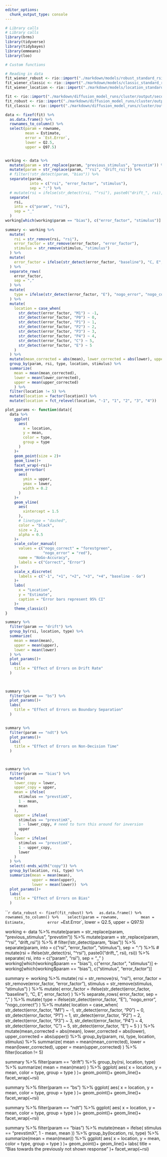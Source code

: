 ```yaml
---
editor_options:
  chunk_output_type: console
---
```

```r
# Library calls
# Library calls
library(brms)
library(tidyverse)
library(tidybayes)
library(emmeans)
library(loo)
```

```r
# Custom functions

```

```r
# Reading in data
fit_wiener_robust <- rio::import("./markdown/models/robust_standard_rsi_err2023-02-15.rda")
fit_wiener_classic <- rio::import("./markdown/models/classic_standard_rsi_err_2023-02-15.rda")
fit_wiener_location <- rio::import("./markdown/models/location_standard_rsi_err_2023-02-19.rda")

fit <- rio::import("./markdown/diffusion_model_runs/cluster/output/second_base_model.rda")
fit_robust <- rio::import("./markdown/diffusion_model_runs/cluster/output/base_model_robust.rda")
fit_classic <- rio::import("./markdown/diffusion_model_runs/cluster/output/base_model_classic.rda")
```

```r
data <- fixef(fit) %>%
  as.data.frame() %>% 
  rownames_to_column() %>% 
  select(param = rowname,
         mean = Estimate,
         error = `Est.Error`,
         lower = Q2.5,
         upper = Q97.5)


working <- data %>% 
  mutate(param = str_replace(param, "previous_stimulus", "prevstim")) %>% 
  mutate(param = str_replace(param, "^rsi", "drift_rsi")) %>% 
  # filter(!str_detect(param, "bias")) %>% 
  separate(param,
           into = c("rsi", "error_factor", "stimulus"),
           sep = ":") %>% 
  # mutate(rsi = ifelse(str_detect(rsi, "^rsi"), paste0("drift_", rsi), rsi)) %>% 
  separate(
    rsi,
    into = c("param", "rsi"),
    sep = "_"
  )
working[which(working$param == "bias"), c("error_factor", "stimulus")] <- working[which(working$param == "bias"), c("stimulus", "error_factor")]
 
summary <- working %>% 
  mutate(
    rsi = str_remove(rsi, "rsi"),
    error_factor = str_remove(error_factor, "error_factor"),
    stimulus = str_remove(stimulus, "stimulus")
  ) %>% 
  mutate(
    error_factor = ifelse(str_detect(error_factor, "baseline"), "C, E", error_factor)
  ) %>% 
  separate_rows(
    error_factor,
    sep = ","
  ) %>% 
  mutate(
    type = ifelse(str_detect(error_factor, "E"), "nogo_error", "nogo_correct")
  ) %>% 
  mutate(
    location = case_when(
      str_detect(error_factor, "M1") ~ -1,
      str_detect(error_factor, "P0") ~ 0,
      str_detect(error_factor, "P1") ~ 1,
      str_detect(error_factor, "P2") ~ 2,
      str_detect(error_factor, "P3") ~ 3,
      str_detect(error_factor, "P4") ~ 4,
      str_detect(error_factor, "C") ~ 5,
      str_detect(error_factor, "E") ~ 5
    )
  ) %>% 
  mutate(mean_corrected = abs(mean), lower_corrected = abs(lower), upper_corrected = abs(upper)) %>% 
  group_by(param, rsi, type, location, stimulus) %>% 
  summarize(
    mean = mean(mean_corrected),
    lower = mean(lower_corrected), 
    upper = mean(upper_corrected)
    ) %>% 
  filter(location != 5) %>% 
  mutate(location = factor(location)) %>% 
  mutate(location = fct_relevel(location, "-1", "1", "2", "3", "4"))

plot_params <- function(data){
  data %>% 
    ggplot(
      aes(
        x = location,
        y = mean,
        color = type,
        group = type
      )
    )+
    geom_point(size = 2)+
    geom_line()+
    facet_wrap(~rsi)+
    geom_errorbar(
      aes(
        ymin = upper, 
        ymax = lower, 
        width = 0.2
      )
    )+
    geom_vline(
      aes(
        xintercept = 1.5
      ),
      # linetype = "dashed",
      color = "black",
      size = 2,
      alpha = 0.5
    )+
    scale_color_manual(
      values = c("nogo_correct" = "forestgreen",
                 "nogo_error" = "red"),
      name = "NoGo-Accuracy",
      labels = c("Correct", "Error")
    )+
    scale_x_discrete(
      labels = c("-1", "+1", "+2", "+3", "+4", "baseline - Go")
    )+
    labs(
      x = "Location",
      y = "Estimate",
      caption = "Error bars represent 95% CI"
    )+
    theme_classic()
}

summary %>% 
  filter(param == "drift") %>% 
  group_by(rsi, location, type) %>% 
  summarize(
    mean = mean(mean),
    upper = mean(upper),
    lower = mean(lower)
  ) %>% 
  plot_params()+
  labs(
    title = "Effect of Errors on Drift Rate"
  )
  
  

summary %>% 
  filter(param == "bs") %>% 
  plot_params()+
  labs(
    title = "Effect of Errors on Boundary Separation"
  )
  

summary %>% 
  filter(param == "ndt") %>% 
  plot_params()+
  labs(
    title = "Effect of Errors on Non-Decision Time"
  )
  


summary %>% 
  filter(param == "bias") %>% 
  mutate(
    lower_copy = lower,
    upper_copy = upper,
    mean = ifelse(
      stimulus == "prevstimX",
      1 - mean,
      mean
    ),
    upper = ifelse(
      stimulus == "prevstimX",
      1 - lower_copy, # need to turn this around for inversion
      upper
    ),
    lower = ifelse(
      stimulus == "prevstimX",
      1 - upper_copy,
      lower
    )
  ) %>% 
  select(-ends_with("copy")) %>% 
  group_by(location, rsi, type) %>% 
  summarize(mean = mean(mean),
            upper = mean(upper),
            lower = mean(lower))  %>% 
  plot_params()+
  labs(
    title = "Effect of Errors on Bias"
  )
```

```r
data_robust <- fixef(fit_robust) %>%
  as.data.frame() %>% 
  rownames_to_column() %>% 
  select(param = rowname,
         mean = Estimate,
         error = `Est.Error`,
         lower = Q2.5,
         upper = Q97.5)


working <- data %>% 
  mutate(param = str_replace(param, "previous_stimulus", "prevstim")) %>% 
  mutate(param = str_replace(param, "^rsi", "drift_rsi")) %>% 
  # filter(!str_detect(param, "bias")) %>% 
  separate(param,
           into = c("rsi", "error_factor", "stimulus"),
           sep = ":") %>% 
  # mutate(rsi = ifelse(str_detect(rsi, "^rsi"), paste0("drift_", rsi), rsi)) %>% 
  separate(
    rsi,
    into = c("param", "rsi"),
    sep = "_"
  )
working[which(working$param == "bias"), c("error_factor", "stimulus")] <- working[which(working$param == "bias"), c("stimulus", "error_factor")]
 
summary <- working %>% 
  mutate(
    rsi = str_remove(rsi, "rsi"),
    error_factor = str_remove(error_factor, "error_factor"),
    stimulus = str_remove(stimulus, "stimulus")
  ) %>% 
  mutate(
    error_factor = ifelse(str_detect(error_factor, "baseline"), "C, E", error_factor)
  ) %>% 
  separate_rows(
    error_factor,
    sep = ","
  ) %>% 
  mutate(
    type = ifelse(str_detect(error_factor, "E"), "nogo_error", "nogo_correct")
  ) %>% 
  mutate(
    location = case_when(
      str_detect(error_factor, "M1") ~ -1,
      str_detect(error_factor, "P0") ~ 0,
      str_detect(error_factor, "P1") ~ 1,
      str_detect(error_factor, "P2") ~ 2,
      str_detect(error_factor, "P3") ~ 3,
      str_detect(error_factor, "P4") ~ 4,
      str_detect(error_factor, "C") ~ 5,
      str_detect(error_factor, "E") ~ 5
    )
  ) %>% 
  mutate(mean_corrected = abs(mean), lower_corrected = abs(lower), upper_corrected = abs(upper)) %>% 
  group_by(param, rsi, type, location, stimulus) %>% 
  summarize(
    mean = mean(mean_corrected),
    lower = mean(lower_corrected), 
    upper = mean(upper_corrected)
    ) %>% 
  filter(location != 5)



summary %>% 
  filter(param == "drift") %>% 
  group_by(rsi, location, type) %>% 
  summarize(
    mean = mean(mean)
  ) %>% 
  ggplot(
    aes(
      x = location,
      y = mean,
      color = type,
      group = type
    )
  )+
  geom_point()+
  geom_line()+
  facet_wrap(~rsi)

summary %>% 
  filter(param == "bs") %>% 
  ggplot(
    aes(
      x = location,
      y = mean,
      color = type,
      group = type
    )
  )+
  geom_point()+
  geom_line()+
  facet_wrap(~rsi)

summary %>% 
  filter(param == "ndt") %>% 
  ggplot(
    aes(
      x = location,
      y = mean,
      color = type,
      group = type
    )
  )+
  geom_point()+
  geom_line()+
  facet_wrap(~rsi)


summary %>% 
  filter(param == "bias") %>% 
  mutate(mean = ifelse(
    stimulus == "prevstimX",
    1 - mean,
    mean
  )) %>% 
  group_by(location, rsi, type) %>% 
  summarize(mean = mean(mean)) %>% 
  ggplot(
    aes(
      x = location,
      y = mean,
      color = type,
      group = type
    )
  )+
  geom_point()+
  geom_line()+
  labs(
    title = "Bias towards the previously not shown response"
  )+
  facet_wrap(~rsi)
  